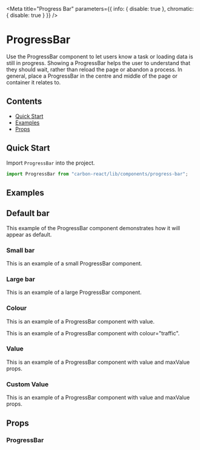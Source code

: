 
<Meta
  title="Progress Bar"
  parameters={{ info: { disable: true }, chromatic: { disable: true } }}
/>

# ProgressBar

Use the ProgressBar component to let users know a task or loading data is still in progress.
Showing a ProgressBar helps the user to understand that they should wait, rather than reload the page or abandon a process.
In general, place a ProgressBar in the centre and middle of the page or container it relates to.

## Contents

- [Quick Start](#quick-start)
- [Examples](#examples)
- [Props](#props)

## Quick Start

Import `ProgressBar` into the project.

```javascript
import ProgressBar from "carbon-react/lib/components/progress-bar";
```

## Examples

## Default bar

This example of the ProgressBar component demonstrates how it will appear as default.

<Preview>
  <Story name="default">
    <ProgressBar mt={2} progress={50} />
  </Story>
</Preview>

### Small bar

This is an example of a small ProgressBar component.

<Preview>
  <Story name="small">
    <ProgressBar size="small" mt={2} progress={50} />
  </Story>
</Preview>

### Large bar

This is an example of a large ProgressBar component.

<Preview>
  <Story name="large">
    <ProgressBar size="large" mt={2} progress={50} />
  </Story>
</Preview>

### Colour

This is an example of a ProgressBar component with value.

<Preview>
  <Story name="colour default">
    <ProgressBar size="large" mt={2} progress={15} colour="default" />
    <ProgressBar size="large" mt={2} progress={50} colour="default" />
    <ProgressBar size="large" mt={2} progress={100} colour="default" />
  </Story>
</Preview>

This is an example of a ProgressBar component with colour="traffic".

<Preview>
  <Story name="colour traffic">
    <ProgressBar size="large" mt={2} progress={15} colour="traffic" />
    <ProgressBar size="large" mt={2} progress={50} colour="traffic" />
    <ProgressBar size="large" mt={2} progress={100} colour="traffic" />
  </Story>
</Preview>

### Value

This is an example of a ProgressBar component with value and maxValue props.

<Preview>
  <Story name="value">
    <ProgressBar size="large" mt={2} progress={15} value maxValue />
    <ProgressBar size="large" mt={2} progress={50} value maxValue />
    <ProgressBar size="large" mt={2} progress={100} value maxValue />
  </Story>
</Preview>

### Custom Value

This is an example of a ProgressBar component with value and maxValue props.

<Preview>
  <Story name="custom value">
    <ProgressBar
      size="large"
      mt={2}
      progress={15}
      value="$50"
      maxValue="$200"
    />
    <ProgressBar
      size="large"
      mt={2}
      progress={50}
      value="$100"
      maxValue="$200"
    />
    <ProgressBar
      size="large"
      mt={2}
      progress={100}
      value="$200"
      maxValue="$200"
    />
  </Story>
</Preview>

## Props

### ProgressBar

<Props of={ProgressBar} />
